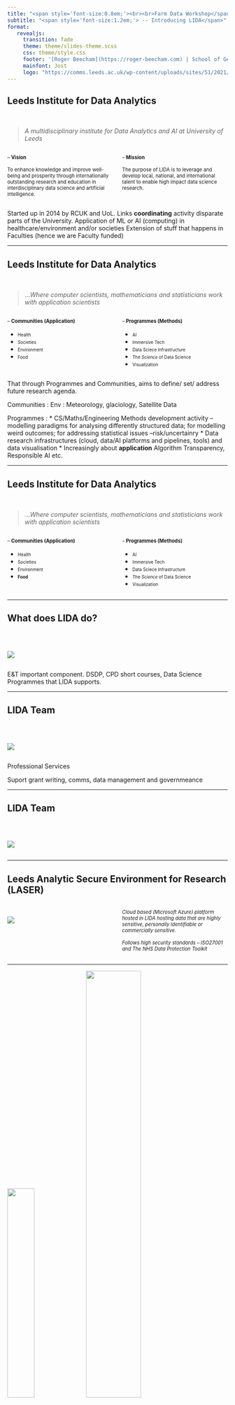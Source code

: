 ```yaml
---
title: "<span style='font-size:0.8em;'><br><br>Farm Data Workshop</span>"
subtitle: "<span style='font-size:1.2em;'> -- Introducing LIDA</span>"
format: 
   revealjs:
     transition: fade
     theme: theme/slides-theme.scss
     css: theme/style.css
     footer: '[Roger Beecham](https://roger-beecham.com) | School of Geography | Leeds Institute for Data Analytics'
     mainfont: Jost
     logo: "https://comms.leeds.ac.uk/wp-content/uploads/sites/51/2021/04/Visual-identity-section-images--e1618925864440.png"
---
```


## Leeds Institute for Data Analytics

<br> 

> *A multidisciplinary institute for Data Analytics and AI at University of Leeds*


::: {.columns}

::: {.column width="49%"}

<span style='font-size:0.8em;'> -- **Vision** </span>

 <span style='font-size:0.8em;'> To enhance knowledge and improve well-being and prosperity through internationally outstanding research and education in interdisciplinary data science and artificial intelligence. </span>



:::

::: {.column width="49%"}

<span style='font-size:0.8em;'> -- **Mission** </span>

<span style="font-size:0.8em; text-align=center">
The purpose of LIDA is to leverage and develop local, national, and international talent to enable high impact data science research.</span>



:::

:::

::: footer


:::

::: {.notes}

Started up in 2014 by RCUK and UoL.
Links **coordinating** activity disparate parts of the University.
Application of ML or AI (computing) in healthcare/environment and/or societies
Extension of stuff that happens in Faculties (hence we are Faculty funded)
:::

---   


## Leeds Institute for Data Analytics

<br> 

> ...*Where computer scientists, mathematicians and statisticians work with application scientists*


::: {.columns}

::: {.column width="49%"}

<span style='font-size:0.8em;'> -- **Communities (Application)** </span>

 * <span style='font-size:0.7em;'> Health </span>
 * <span style='font-size:0.7em;'> Societies </span> 
* <span style='font-size:0.7em;'> Environment 
 * <span style='font-size:0.7em;'> Food </span> 




:::

::: {.column width="49%"}

<span style='font-size:0.8em;'> -- **Programmes (Methods)** </span>

 * <span style='font-size:0.7em;'> AI </span>
 * <span style='font-size:0.7em;'> Immersive Tech </span> 
* <span style='font-size:0.7em;'> Data Sciece Infrastructure </span> 
* <span style='font-size:0.7em;'> The *Science* of Data Science</span> 
* <span style='font-size:0.7em;'> Visualization</span> 


:::

:::

::: footer


:::

::: {.notes}

That through Programmes and Communities, aims to define/ set/ address future research agenda.

Communities : 
Env : Meteorology, glaciology, Satellite Data

Programmes : 
* CS/Maths/Engineering Methods development activity -- modelling paradigms for analysing differently structured data; for modelling weird outcomes; for addressing statistical issues --risk/uncertainry
* Data research infrastructures (cloud, data/AI platforms and pipelines, tools) and data visualisation
* Increasingly about **application** Algorithm Transparency, Responsible AI etc.

:::

---


## Leeds Institute for Data Analytics

<br> 

> ...*Where computer scientists, mathematicians and statisticians work with application scientists*


::: {.columns}

::: {.column width="49%"}

<span style='font-size:0.8em;'> -- **Communities (Application)** </span>

 * <span style='font-size:0.7em;'> Health </span>
 * <span style='font-size:0.7em;'> Societies </span> 
* <span style='font-size:0.7em;'> Environment 
 * <span style='font-size:0.7em;'> **Food** </span> 




:::

::: {.column width="49%"}

<span style='font-size:0.8em;'> -- **Programmes (Methods)** </span>

 * <span style='font-size:0.7em;'> AI </span>
 * <span style='font-size:0.7em;'> Immersive Tech </span> 
* <span style='font-size:0.7em;'> Data Sciece Infrastructure </span> 
* <span style='font-size:0.7em;'> The *Science* of Data Science</span> 
* <span style='font-size:0.7em;'> Visualization</span> 


:::

:::

::: footer


:::

::: {.notes}


:::

---


## What does LIDA do?
<br>

::: {.column width="80%"}
![](img/lida_structure.png){fig-align="center"}
:::


::: {.notes}

E&T important component. DSDP, CPD short courses, Data Science Programmes that LIDA supports.

:::

---

## LIDA Team

<br>

::: {.column width="80%"}
![](img/team.png){fig-align="center"}
:::


::: {.notes}
Professional Services

Suport grant writing, comms, data management and governmeance

:::

---

## LIDA Team

<br>

::: {.column width="80%"}
![](img/leaders.png){fig-align="center"}
:::


::: {.notes}

:::

---




## Leeds Analytic Secure Environment for Research (LASER)


::: {.columns}

::: {.column width="50%"}
<br>
![](img/laser.png){fig-align="center"}
:::

::: {.column width="50%"}

<span style='font-size:0.8em;'> *Cloud based (Microsoft Azure) platform hosted in LIDA  hosting data that are highly sensitive, personally identifiable or commercially sensitive. <br><br>Follows high security standards -- ISO27001 and The NHS Data Protection Toolkit*</span>


:::

:::

::: {.notes}

:::

---

![](img/front.png){.absolute top=55 left=0 width="35%"}
![](img/summary_title.png){.absolute top=0 left=420 width="50%"}

::: {.columns}

::: {.column width="40%"}


:::

::: {.column width="60%"}


::: {style="font-size: 65%;"}

<br><br><br><br>

**Research and Innovation**

* Produce **world-class cross disciplinary research**.
* Diversify & increase **data science & AI research income**.
* Deliver **impactful** research & innovation.
* Develop, support & retain an inclusive **research community**.

:::

:::

:::

::: {.notes}

Deliver: great work 

... that is funded 

... and has impact 

... do so through community.


:::

---

![](img/front.png){.absolute top=55 left=0 width="30%"}

::: {.columns}

::: {.column width="32%"}


:::

::: {.column width="68%"}


::: {style="font-size: 75%;"}

<br><br>

**Strategic Aim 3** <br> *Deliver impactful research and innovation*

:::

::: {style="font-size: 65%;"}

Identify **exemplars of impact**, from **applied** and **underpinning data science disciplines**;

Identify key and emerging **research agendas, technologies and methods in modern data science**, specialised to research discipline.

:::

:::

:::

::: {.notes}


:::


---


## LIDA Food



::: {.columns}

::: {.column width="49%"}

<span style='font-size:0.8em;'> -- **Mission** </span>

<span style="font-size:0.8em; text-align=center">
Use data science and AI to **tackle** the greatest **food system challenges**, from **agriculture** and food **manufacturing** through to **health outcomes** of the population and the planet.</span>


:::

::: {.column width="49%"}

<span style='font-size:0.8em;'> -- **Via** </span>

<span style="font-size:0.8em; text-align=center">
An interdisciplinary community of **industry, gov partners** and **academics** that 
exploits **existing expertise** and supports **newer researchers**.


:::

:::

::: {.notes}

Global Food Environment Institute, University Farm, Agri-Energy Research Group


:::




--- 


![](img/gefi.png){.absolute top=50 left=0 width="80%"}


::: {.notes}

Global Food Environment Institute, University Farm, Agri-Energy Research Group


:::

---


<br><br><br><br><br><br><br><br><br><br>






::: {style="font-size: 250%; text-align: right;"}

LIDA Food + GFEI

:::
